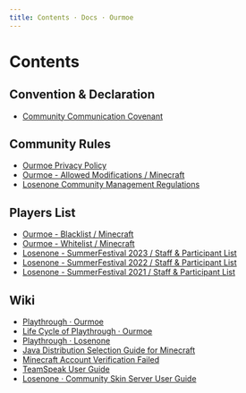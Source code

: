 ```yaml
---
title: Contents · Docs · Ourmoe
---
```


# Contents

## Convention & Declaration

- [Community Communication Covenant](treaty/community_communication_covenant)

## Community Rules

- [Ourmoe Privacy Policy](rules/privacy_policy)
- [Ourmoe - Allowed Modifications / Minecraft](rules/allowed_modifications)
- [Losenone Community Management Regulations](rules/losenone_community_management_regulations)

## Players List

- [Ourmoe - Blacklist / Minecraft](list/blacklist_minecraft)
- [Ourmoe - Whitelist / Minecraft](list/whitelist_minecraft)
- [Losenone - SummerFestival 2023 / Staff & Participant List](list/losenone_summerfestival_2023_staff_and_participant_list)
- [Losenone - SummerFestival 2022 / Staff & Participant List](list/losenone_summerfestival_2022_staff_and_participant_list)
- [Losenone - SummerFestival 2021 / Staff & Participant List](list/losenone_summerfestival_2021_staff_and_participant_list)

## Wiki

- [Playthrough · Ourmoe](wiki/previous_playthrough)
- [Life Cycle of Playthrough · Ourmoe](wiki/lifecycle_of_playthrough)
- [Playthrough · Losenone](wiki/losenone_previous_playthrough)
- [Java Distribution Selection Guide for Minecraft](wiki/java_distribution_selection_guide_for_minecraft)
- [Minecraft Account Verification Failed](wiki/minecraft_account_verification_failed)
- [TeamSpeak User Guide](wiki/teamspeak_user_guide)
- [Losenone · Community Skin Server User Guide](wiki/losenone_skin_user_guide)